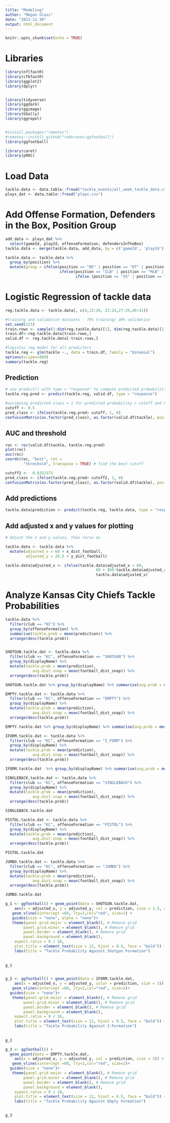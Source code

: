 ```yaml
---
title: "Modeling"
author: "Megan Glass"
date: "2023-11-30"
output: html_document
---
```


```r
knitr::opts_chunk$set(echo = TRUE)
```


# Libraries
```r
library(nflfastR)
library(cfbfastR)
library(ggplot2)
library(dplyr)


library(tidyverse) 
library(ggdark)
library(ggimage)
library(GGally)
library(ggrepel)


#install.packages("remotes")
#remotes::install_github("robkravec/ggfootball")
library(ggfootball)

library(caret)
library(pROC)
```

# Load Data

```r
tackle.data <- data.table::fread("tackle_events/all_week_tackle_data.csv")
plays_dat <- data.table::fread("plays.csv")
```

# Add Offense Formation, Defenders in the Box, Position Group

```r
add_data <- plays_dat %>%
  select(gameId, playId, offenseFormation, defendersInTheBox)
tackle.data <- merge(tackle.data, add_data, by = c('gameId', 'playId'))

tackle.data <- tackle.data %>%
  group_by(position) %>%
  mutate(group = ifelse(position == "DE" | position == "DT" | position == "NT", "lineman",
                        ifelse(position == "ILB" | position == "MLB" | position == "OLB", "linebacker", 
                               ifelse (position == "SS" | position == "FS", "safety", "cornerback"))))
```


# Logistic Regression of tackle data

```r
reg.tackle.data <- tackle.data[, c(4,13:20, 22:24,27:35,40:41)]

#training and validation datasets - 70% training/ 30% validation
set.seed(123)
train.rows <- sample(1:dim(reg.tackle.data)[1], dim(reg.tackle.data)[1]*0.7) 
train.df<-reg.tackle.data[train.rows,]
valid.df <- reg.tackle.data[-train.rows,]

#logistic reg model for all predictors
tackle.reg <- glm(tackle ~., data = train.df, family = "binomial") 
options(scipen=999)
summary(tackle.reg)
```


## Prediction

```r
# use predict() with type = "response" to compute predicted probabilities. 
tackle.reg.pred <- predict(tackle.reg, valid.df, type = "response")

#assigning predicted class = 1 for predicted probability > cutoff and 0 otherwise (cutoff = 0.5)
cutoff <- 0.5
pred_class <- ifelse(tackle.reg.pred> cutoff, 1, 0)
confusionMatrix(as.factor(pred_class), as.factor(valid.df$tackle), positive = "1")
```


## AUC and threshold

```r
roc <- roc(valid.df$tackle, tackle.reg.pred)
plot(roc)
auc(roc)
coords(roc, "best", ret = 
        "threshold", transpose = TRUE) # find the best cutoff

cutoff2 <-  0.8332373  
pred_class <- ifelse(tackle.reg.pred> cutoff2, 1, 0)
confusionMatrix(as.factor(pred_class), as.factor(valid.df$tackle), positive = "1")
```

## Add predictions

```r
tackle.data$prediction <- predict(tackle.reg, tackle.data, type = "response")
```

## Add adjusted x and y values for plotting
```r
# Adjust the x and y values, then rerun on 

tackle.data <- tackle.data %>%
  mutate(adjusted_x = 60 + x_dist_football,
         adjusted_y = 26.5 + y_dist_football)

tackle.data$adjusted_x <- ifelse(tackle.data$adjusted_x < 60, 
                                        60 + (60-tackle.data$adjusted_x),
                                        tackle.data$adjusted_x)
```

# Analyze Kansas City Chiefs Tackle Probabilities

```r
tackle.data %>%
  filter(club == "KC") %>%
  group_by(offenseFormation) %>%
  summarise(tackle.prob = mean(prediction)) %>%
  arrange(desc(tackle.prob))


SHOTGUN.tackle.dat <- tackle.data %>%
  filter(club == "KC", offenseFormation == "SHOTGUN") %>%
  group_by(displayName) %>%
  mutate(tackle.prob = mean(prediction), 
            avg.dist.snap = mean(football_dist_snap)) %>%
  arrange(desc(tackle.prob))

SHOTGUN.tackle.dat %>% group_by(displayName) %>% summarise(avg.prob = mean(tackle.prob)) %>% arrange(desc(avg.prob))

EMPTY.tackle.dat <- tackle.data %>%
  filter(club == "KC", offenseFormation == "EMPTY") %>%
  group_by(displayName) %>%
  mutate(tackle.prob = mean(prediction), 
            avg.dist.snap = mean(football_dist_snap)) %>%
  arrange(desc(tackle.prob))

EMPTY.tackle.dat %>% group_by(displayName) %>% summarise(avg.prob = mean(tackle.prob)) %>% arrange(desc(avg.prob))

IFORM.tackle.dat <- tackle.data %>%
  filter(club == "KC", offenseFormation == "I_FORM") %>%
  group_by(displayName) %>%
  mutate(tackle.prob = mean(prediction), 
            avg.dist.snap = mean(football_dist_snap)) %>%
  arrange(desc(tackle.prob))

IFORM.tackle.dat  %>% group_by(displayName) %>% summarise(avg.prob = mean(tackle.prob)) %>% arrange(desc(avg.prob))

SINGLEBACK.tackle.dat <- tackle.data %>%
  filter(club == "KC", offenseFormation == "SINGLEBACK") %>%
  group_by(displayName) %>%
  mutate(tackle.prob = mean(prediction), 
            avg.dist.snap = mean(football_dist_snap)) %>%
  arrange(desc(tackle.prob))

SINGLEBACK.tackle.dat

PISTOL.tackle.dat <- tackle.data %>%
  filter(club == "KC", offenseFormation == "PISTOL") %>%
  group_by(displayName) %>%
  mutate(tackle.prob = mean(prediction), 
            avg.dist.snap = mean(football_dist_snap)) %>%
  arrange(desc(tackle.prob))

PISTOL.tackle.dat

JUMBO.tackle.dat <- tackle.data %>%
  filter(club == "KC", offenseFormation == "JUMBO") %>%
  group_by(displayName) %>%
  mutate(tackle.prob = mean(prediction), 
            avg.dist.snap = mean(football_dist_snap)) %>%
  arrange(desc(tackle.prob))

JUMBO.tackle.dat


```




```r
g_1 <- ggfootball() + geom_point(data = SHOTGUN.tackle.dat,
    aes(x = adjusted_x, y = adjusted_y, col = prediction, size = 1.5, alpha = 0.6)) +
   geom_vline(xintercept =60, lty=2,col="red", size=2) +
   guides(size = "none", alpha = "none")+
   theme(panel.grid.major = element_blank(), # Remove grid
        panel.grid.minor = element_blank(), # Remove grid
        panel.border = element_blank(), # Remove grid
        panel.background = element_blank(),
    aspect.ratio = 9 / 16,
    plot.title = element_text(size = 12, hjust = 0.5, face = "bold")) +  # Remove grid
    labs(title = "Tackle Probability Against Shotgun Formation")
  
  
g_1


g_2 <- ggfootball() + geom_point(data = IFORM.tackle.dat,
    aes(x = adjusted_x, y = adjusted_y, color = prediction, size = 3)) +
   geom_vline(xintercept =60, lty=2,col="red", size=2)+
  guides(size = "none")+
   theme(panel.grid.major = element_blank(), # Remove grid
        panel.grid.minor = element_blank(), # Remove grid
        panel.border = element_blank(), # Remove grid
        panel.background = element_blank(),
    aspect.ratio = 9 / 16,
    plot.title = element_text(size = 12, hjust = 0.5, face = "bold")) +  # Remove grid
    labs(title = "Tackle Probability Against I-Formation")
  
  
g_2

g_3 <- ggfootball() + 
  geom_point(data = EMPTY.tackle.dat,
    aes(x = adjusted_x, y = adjusted_y, col = prediction, size = 3)) +
   geom_vline(xintercept =60, lty=2,col="red", size=2)+
  guides(size = "none")+
   theme(panel.grid.major = element_blank(), # Remove grid
        panel.grid.minor = element_blank(), # Remove grid
        panel.border = element_blank(), # Remove grid
        panel.background = element_blank(),
    aspect.ratio = 9 / 16,
    plot.title = element_text(size = 12, hjust = 0.5, face = "bold")) +  # Remove grid
    labs(title = "Tackle Probability Against Empty Formation")

  
g_3
```





